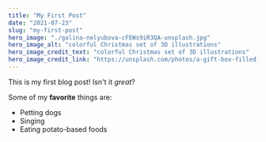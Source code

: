 ```yaml
---
title: "My First Post"
date: "2021-07-23"
slug: "my-first-post"
hero_image: "./galina-nelyubova-cFEWs9iR3QA-unsplash.jpg"
hero_image_alt: "colorful Christmas set of 3D illustrations"
hero_image_credit_text: "colorful Christmas set of 3D illustrations"
hero_image_credit_link: "https://unsplash.com/photos/a-gift-box-filled-with-ornaments-on-top-of-a-blue-background-cFEWs9iR3QA"
---
```


This is my first blog post! Isn't it *great*?

Some of my **favorite** things are:

* Petting dogs
* Singing
* Eating potato-based foods